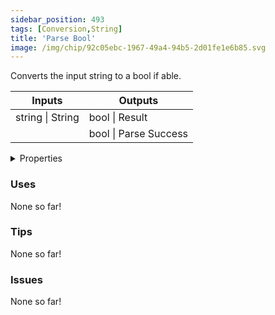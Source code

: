 ```yaml
---
sidebar_position: 493
tags: [Conversion,String]
title: 'Parse Bool'
image: /img/chip/92c05ebc-1967-49a4-94b5-2d01fe1e6b85.svg
---
```


Converts the input string to a bool if able.



<IChip uuid="92c05ebc-1967-49a4-94b5-2d01fe1e6b85"/>

<table><thead><tr><th>Inputs</th><th>Outputs</th></tr></thead><tbody><tr><td>string | String</td><td>bool | Result</td></tr><tr><td /><td>bool | Parse Success</td></tr></tbody></table>

<details>
  <summary>Properties</summary>
  <div>
    <div>
    <table>
      <tbody>
        <tr>
          <td>Is beta required?</td>
          <td>No</td>
        </tr>
        <tr>
          <td>Is chip a trolling risk?</td>
          <td>No</td>
        </tr>
        <tr>
          <td>Is chip a role assignment risk?</td>
          <td>No</td>
        </tr>
        <tr>
          <td>Chip UUID</td>
          <td>92c05ebc-1967-49a4-94b5-2d01fe1e6b85</td>
        </tr>
        <tr>
          <td>Room availability</td>
          <td>Available everywhere</td>
        </tr>
      </tbody>
    </table>
    </div>
  </div>
</details>

### Uses

None so far!

### Tips

None so far!

### Issues

None so far!